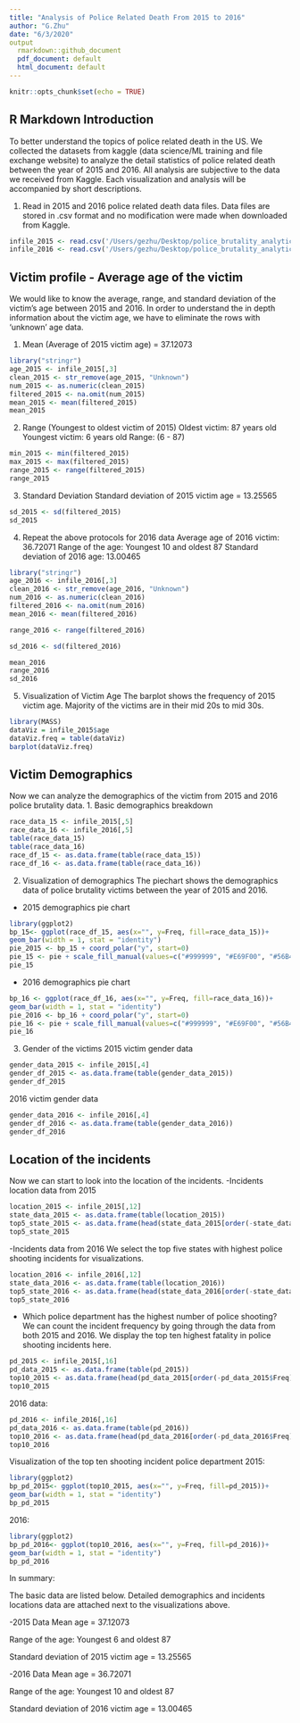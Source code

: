 ```yaml
---
title: "Analysis of Police Related Death From 2015 to 2016"
author: "G.Zhu"
date: "6/3/2020"
output
  rmarkdown::github_document
  pdf_document: default
  html_document: default
---
```


```r
knitr::opts_chunk$set(echo = TRUE)
```

## R Markdown Introduction

To better understand the topics of police related death in the US. We collected the datasets from kaggle (data science/ML training and file exchange website) to analyze the detail statistics of police related death between the year of 2015 and 2016. All analysis are subjective to the data we received from Kaggle. Each visualization and analysis will be accompanied by short descriptions.

1. Read in 2015 and 2016 police related death data files. Data files are stored in .csv format and no modification were made when downloaded from Kaggle. 
```r
infile_2015 <- read.csv('/Users/gezhu/Desktop/police_brutality_analytics/datasets_617_1199_2015.csv')
infile_2016 <- read.csv('/Users/gezhu/Desktop/police_brutality_analytics/datasets_617_1199_2016.csv')
```

## Victim profile - Average age of the victim
We would like to know the average, range, and standard deviation of the victim's age between 2015 and 2016. In order to understand the in depth information about the victim age, we have to eliminate the rows with 'unknown' age data. 

1. Mean (Average of 2015 victim age) = 37.12073 
```r
library("stringr")
age_2015 <- infile_2015[,3]
clean_2015 <- str_remove(age_2015, "Unknown")
num_2015 <- as.numeric(clean_2015)
filtered_2015 <- na.omit(num_2015)
mean_2015 <- mean(filtered_2015)
mean_2015
```

2. Range (Youngest to oldest victim of 2015)
Oldest victim: 87 years old
Youngest victim: 6 years old
Range: (6 - 87)
```r
min_2015 <- min(filtered_2015)
max_2015 <- max(filtered_2015)
range_2015 <- range(filtered_2015)
range_2015
```

3. Standard Deviation
Standard deviation of 2015 victim age = 13.25565
```r
sd_2015 <- sd(filtered_2015)
sd_2015
```

4. Repeat the above protocols for 2016 data
Average age of 2016 victim: 36.72071
Range of the age: Youngest 10 and oldest 87
Standard deviation of 2016 age: 13.00465
```r
library("stringr")
age_2016 <- infile_2016[,3]
clean_2016 <- str_remove(age_2016, "Unknown")
num_2016 <- as.numeric(clean_2016)
filtered_2016 <- na.omit(num_2016)
mean_2016 <- mean(filtered_2016)

range_2016 <- range(filtered_2016)

sd_2016 <- sd(filtered_2016)

mean_2016
range_2016
sd_2016
```

5. Visualization of Victim Age
The barplot shows the frequency of 2015 victim age. Majority of the victims are in their mid 20s to mid 30s.
```r
library(MASS)
dataViz = infile_2015$age
dataViz.freq = table(dataViz)
barplot(dataViz.freq)
```
## Victim Demographics
Now we can analyze the demographics of the victim from 2015 and 2016 police brutality data. 
1. Basic demographics breakdown
```r
race_data_15 <- infile_2015[,5]
race_data_16 <- infile_2016[,5]
table(race_data_15)
table(race_data_16)
race_df_15 <- as.data.frame(table(race_data_15))
race_df_16 <- as.data.frame(table(race_data_16))

```

2. Visualization of demographics
The piechart shows the demographics data of police brutality victims between the year of 2015 and 2016.
- 2015 demographics pie chart
```r
library(ggplot2)
bp_15<- ggplot(race_df_15, aes(x="", y=Freq, fill=race_data_15))+
geom_bar(width = 1, stat = "identity")
pie_2015 <- bp_15 + coord_polar("y", start=0)
pie_15 <- pie + scale_fill_manual(values=c("#999999", "#E69F00", "#56B4E9", "#7a425c", "#61137d", "#cf4240", "#c8cf40", "#e6f1f2"))
pie_15
```
- 2016 demographics pie chart
```r
bp_16 <- ggplot(race_df_16, aes(x="", y=Freq, fill=race_data_16))+
geom_bar(width = 1, stat = "identity")
pie_2016 <- bp_16 + coord_polar("y", start=0)
pie_16 <- pie + scale_fill_manual(values=c("#999999", "#E69F00", "#56B4E9", "#7a425c", "#61137d", "#cf4240", "#c8cf40", "#e6f1f2"))
pie_16
```
3. Gender of the victims
2015 victim gender data
```r
gender_data_2015 <- infile_2015[,4]
gender_df_2015 <- as.data.frame(table(gender_data_2015))
gender_df_2015
```

2016 victim gender data
```r
gender_data_2016 <- infile_2016[,4]
gender_df_2016 <- as.data.frame(table(gender_data_2016))
gender_df_2016
```

## Location of the incidents
Now we can start to look into the location of the incidents. 
-Incidents location data from 2015
```r
location_2015 <- infile_2015[,12]
state_data_2015 <- as.data.frame(table(location_2015))
top5_state_2015 <- as.data.frame(head(state_data_2015[order(-state_data_2015$Freq),],5))
top5_state_2015 
```
-Incidents data from 2016
We select the top five states with highest police shooting incidents for visualizations.
```r
location_2016 <- infile_2016[,12]
state_data_2016 <- as.data.frame(table(location_2016))
top5_state_2016 <- as.data.frame(head(state_data_2016[order(-state_data_2016$Freq),],5))
top5_state_2016 
```
* Which police department has the highest number of police shooting?
We can count the incident frequency by going through the data from both 2015 and 2016. We display the top ten highest fatality in police shooting incidents here. 
```r
pd_2015 <- infile_2015[,16]
pd_data_2015 <- as.data.frame(table(pd_2015))
top10_2015 <- as.data.frame(head(pd_data_2015[order(-pd_data_2015$Freq),],10))
top10_2015
```

2016 data:
```r
pd_2016 <- infile_2016[,16]
pd_data_2016 <- as.data.frame(table(pd_2016))
top10_2016 <- as.data.frame(head(pd_data_2016[order(-pd_data_2016$Freq),],10))
top10_2016
```

Visualization of the top ten shooting incident police department
2015:
```r
library(ggplot2)
bp_pd_2015<- ggplot(top10_2015, aes(x="", y=Freq, fill=pd_2015))+
geom_bar(width = 1, stat = "identity")
bp_pd_2015
```
2016:
```r
library(ggplot2)
bp_pd_2016<- ggplot(top10_2016, aes(x="", y=Freq, fill=pd_2016))+
geom_bar(width = 1, stat = "identity")
bp_pd_2016
```


In summary:

The basic data are listed below. Detailed demographics and incidents locations data are attached next to the visualizations above. 

-2015 Data 
Mean age = 37.12073 

Range of the age: Youngest 6 and oldest 87

Standard deviation of 2015 victim age = 13.25565

-2016 Data
Mean age = 36.72071

Range of the age: Youngest 10 and oldest 87

Standard deviation of 2016 victim age = 13.00465

